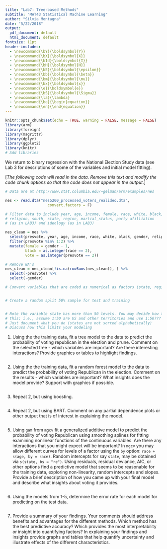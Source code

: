 ```yaml
---
title: "Lab7: Tree-based Methods"
subtitle: "MAT43 Statistical Machine Learning"
author: "Silvia Montagna"
date: "5/22/2018"
output:
  pdf_document: default
  html_document: default
fontsize: 11pt
header-includes:
  - \newcommand{\bY}{\boldsymbol{Y}}
  - \newcommand{\bX}{\boldsymbol{X}}
  - \newcommand{\bId}{\boldsymbol{I}}
  - \newcommand{\bH}{\boldsymbol{H}}
  - \newcommand{\bE}{\boldsymbol{\epsilon}}
  - \newcommand{\bb}{\boldsymbol{\beta}}
  - \newcommand{\bm}{\boldsymbol{\mu}}
  - \newcommand{\bx}{\boldsymbol{x}}
  - \newcommand{\e}{\boldsymbol{e}}
  - \newcommand{\bS}{\boldsymbol{\Sigma}}
  - \newcommand{\la}{\lambda}
  - \newcommand{\be}{\begin{equation}}
  - \newcommand{\en}{\end{equation}}
---
```


```r
knitr::opts_chunk$set(echo = TRUE, warning = FALSE, message = FALSE)
library(arm)
library(foreign)
library(magrittr)
library(dplyr)
library(ggplot2)
library(knitr)
# Add libraries
```

We return to binary regression with the National Election Study data (see Lab 3 for descriptions of some of the variables and initial model fitting). 

[*The following code will read in the data. Remove this text and modify the  code chunk options so that the code does not appear in the output.*]

```r
# Data are at http://www.stat.columbia.edu/~gelman/arm/examples/nes

nes <- read.dta("nes5200_processed_voters_realideo.dta",
                   convert.factors = F)

# Filter data to include year, age, income, female, race, white, black, 
# religion, south, state, region, martial_status, party afilliation
# (as in LAB3) and ideology (as in LAB3)

nes_clean = nes %>%
  select(presvote, year, age, income, race, white, black, gender, religion, south, state, region, marital_status, partyid3, ideo) %>% 
  filter(presvote %in% 1:2) %>%
  mutate(female = gender - 1,
         black = as.integer(race == 2),
         vote = as.integer(presvote == 2))

# Remove NA's 
nes_clean = nes_clean[!is.na(rowSums(nes_clean)), ] %>%
  select(-presvote) %>%
  select(-gender)

# Convert variables that are coded as numerical as factors (state, region, etc.) 


# Create a random split 50% sample for test and training


# Note the variable state has more than 50 levels. You may decide how to handle
# this; i.e., assume 1:50 are US and other territories and use 1:50???
# Just document what you do (states are not sorted alphabetically)
# Discuss how this limits your modeling
```

1.  Using the the training data, fit a tree model to the data to predict the probability of voting republican in the election and prune. Comment on the selected tree - which variables are important? Are there interesting interactions? Provide graphics or tables to highlight findings.

```r

```


2.  Using the the training data, fit a random forest model to the data to predict the probability of voting Republican in the election.  Comment on the  results - which variables are important?  What insights does the model provide? Support with graphics if possible.

```r

```



3. Repeat 2, but using boosting.

```r

```


4. Repeat 2, but using BART. Comment on any partial dependence plots or other output that is of interest in explaining the model.

```r

```



5.  Using `gam` from `mgcv`  fit a generalized additive model to predict the probability of voting Republican using smoothing splines for fitting examining nonlinear functions of the continuous variables.  Are there any interactions that you might expect will be important?
In `mgcv` you may allow different curves for levels of a factor using the `by` option:
`race + s(age, by = race)`.  Random intercepts for say `state`, may be obtained via `s(state, bs = "re")`. Using residuals, residual deviance, AIC, or other options find a predictive model that seems to be reasonable for the training data, exploring non-linearity, random intercepts and slopes. Provide a brief description of how you came up with your final model and describe what insights about voting it provides.

```r

```



6. Using the models from 1-5, determine the error rate for each model for predicting on the test data.

```r

```

7. Provide a summary of your findings. Your comments should address benefits and advantages for the different methods. Which method has the best predictive accuracy? Which provides the most interpretability or insight into quantifying factors? In explaining your findings and insights provide graphs and tables that help quantify uncertainty and illustrate effects of the different characteristics.

